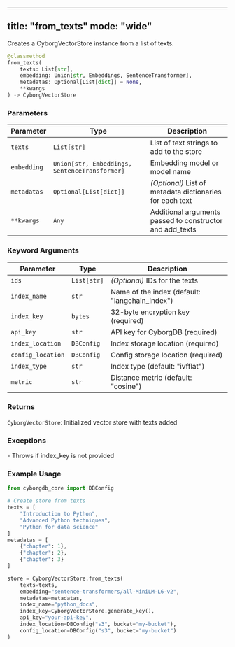 
---
title: "from_texts"
mode: "wide"
---

Creates a CyborgVectorStore instance from a list of texts.

```python
@classmethod
from_texts(
    texts: List[str],
    embedding: Union[str, Embeddings, SentenceTransformer],
    metadatas: Optional[List[dict]] = None,
    **kwargs
) -> CyborgVectorStore
```

### Parameters

| Parameter | Type | Description |
|-----------|------|-------------|
| `texts` | `List[str]` | List of text strings to add to the store |
| `embedding` | `Union[str, Embeddings, SentenceTransformer]` | Embedding model or model name |
| `metadatas` | `Optional[List[dict]]` | _(Optional)_ List of metadata dictionaries for each text |
| `**kwargs` | `Any` | Additional arguments passed to constructor and add_texts |

### Keyword Arguments

| Parameter | Type | Description |
|-----------|------|-------------|
| `ids` | `List[str]` | _(Optional)_ IDs for the texts |
| `index_name` | `str` | Name of the index (default: "langchain_index") |
| `index_key` | `bytes` | 32-byte encryption key (required) |
| `api_key` | `str` | API key for CyborgDB (required) |
| `index_location` | `DBConfig` | Index storage location (required) |
| `config_location` | `DBConfig` | Config storage location (required) |
| `index_type` | `str` | Index type (default: "ivfflat") |
| `metric` | `str` | Distance metric (default: "cosine") |

### Returns

`CyborgVectorStore`: Initialized vector store with texts added

### Exceptions

<AccordionGroup>
    <Accordion title="ValueError">
        - Throws if index_key is not provided
    </Accordion>
</AccordionGroup>

### Example Usage

```python
from cyborgdb_core import DBConfig

# Create store from texts
texts = [
    "Introduction to Python",
    "Advanced Python techniques",
    "Python for data science"
]
metadatas = [
    {"chapter": 1}, 
    {"chapter": 2}, 
    {"chapter": 3}
]

store = CyborgVectorStore.from_texts(
    texts=texts,
    embedding="sentence-transformers/all-MiniLM-L6-v2",
    metadatas=metadatas,
    index_name="python_docs",
    index_key=CyborgVectorStore.generate_key(),
    api_key="your-api-key",
    index_location=DBConfig("s3", bucket="my-bucket"),
    config_location=DBConfig("s3", bucket="my-bucket")
)
```
